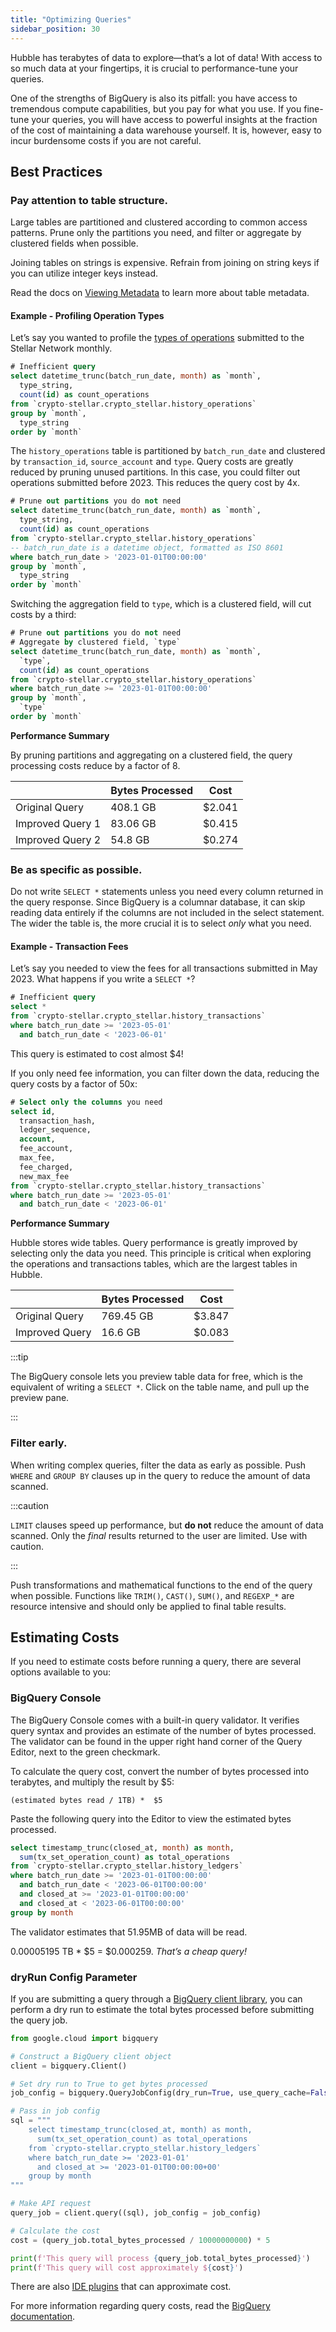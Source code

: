 ```yaml
---
title: "Optimizing Queries"
sidebar_position: 30
---
```


Hubble has terabytes of data to explore&mdash;that’s a lot of data! With access to so much data at your fingertips, it is crucial to performance-tune your queries.

One of the strengths of BigQuery is also its pitfall: you have access to tremendous compute capabilities, but you pay for what you use. If you fine-tune your queries, you will have access to powerful insights at the fraction of the cost of maintaining a data warehouse yourself. It is, however, easy to incur burdensome costs if you are not careful.

## Best Practices

### Pay attention to table structure.

Large tables are partitioned and clustered according to common access patterns. Prune only the partitions you need, and filter or aggregate by clustered fields when possible.

Joining tables on strings is expensive. Refrain from joining on string keys if you can utilize integer keys instead.

Read the docs on [Viewing Metadata](/docs/accessing-data/viewing-metadata) to learn more about table metadata.

#### Example - Profiling Operation Types

Let’s say you wanted to profile the [types of operations](/docs/fundamentals-and-concepts/list-of-operations) submitted to the Stellar Network monthly.

<CodeExample>

```sql
# Inefficient query
select datetime_trunc(batch_run_date, month) as `month`,
  type_string,
  count(id) as count_operations
from `crypto-stellar.crypto_stellar.history_operations`
group by `month`,
  type_string
order by `month`
```

</CodeExample>

The `history_operations` table is partitioned by `batch_run_date` and clustered by `transaction_id`, `source_account` and `type`. Query costs are greatly reduced by pruning unused partitions. In this case, you could filter out operations submitted before 2023. This reduces the query cost by 4x.

<CodeExample>

```sql
# Prune out partitions you do not need
select datetime_trunc(batch_run_date, month) as `month`,
  type_string,
  count(id) as count_operations
from `crypto-stellar.crypto_stellar.history_operations`
-- batch_run_date is a datetime object, formatted as ISO 8601
where batch_run_date > '2023-01-01T00:00:00'
group by `month`,
  type_string
order by `month`
```

</CodeExample>

Switching the aggregation field to `type`, which is a clustered field, will cut costs by a third:

<CodeExample>

```sql
# Prune out partitions you do not need
# Aggregate by clustered field, `type`
select datetime_trunc(batch_run_date, month) as `month`,
  `type`,
  count(id) as count_operations
from `crypto-stellar.crypto_stellar.history_operations`
where batch_run_date >= '2023-01-01T00:00:00'
group by `month`,
  `type`
order by `month`
```

</CodeExample>

**Performance Summary**

By pruning partitions and aggregating on a clustered field, the query processing costs reduce by a factor of 8.

|                  | Bytes Processed | Cost   |
| ---------------- | --------------- | ------ |
| Original Query   | 408.1 GB        | $2.041 |
| Improved Query 1 | 83.06 GB        | $0.415 |
| Improved Query 2 | 54.8 GB         | $0.274 |

### Be as specific as possible.

Do not write `SELECT *` statements unless you need every column returned in the query response. Since BigQuery is a columnar database, it can skip reading data entirely if the columns are not included in the select statement. The wider the table is, the more crucial it is to select _only_ what you need.

#### Example - Transaction Fees

Let’s say you needed to view the fees for all transactions submitted in May 2023. What happens if you write a `SELECT *`?

<CodeExample>

```sql
# Inefficient query
select *
from `crypto-stellar.crypto_stellar.history_transactions`
where batch_run_date >= '2023-05-01'
  and batch_run_date < '2023-06-01'
```

</CodeExample>

This query is estimated to cost almost $4!

If you only need fee information, you can filter down the data, reducing the query costs by a factor of 50x:

<CodeExample>

```sql
# Select only the columns you need
select id,
  transaction_hash,
  ledger_sequence,
  account,
  fee_account,
  max_fee,
  fee_charged,
  new_max_fee
from `crypto-stellar.crypto_stellar.history_transactions`
where batch_run_date >= '2023-05-01'
  and batch_run_date < '2023-06-01'
```

</CodeExample>

**Performance Summary**

Hubble stores wide tables. Query performance is greatly improved by selecting only the data you need. This principle is critical when exploring the operations and transactions tables, which are the largest tables in Hubble.

|                | Bytes Processed | Cost   |
| -------------- | --------------- | ------ |
| Original Query | 769.45 GB       | $3.847 |
| Improved Query | 16.6 GB         | $0.083 |

:::tip

The BigQuery console lets you preview table data for free, which is the equivalent of writing a `SELECT *`. Click on the table name, and pull up the preview pane.

:::

### Filter early.

When writing complex queries, filter the data as early as possible. Push `WHERE` and `GROUP BY` clauses up in the query to reduce the amount of data scanned.

:::caution

`LIMIT` clauses speed up performance, but **do not** reduce the amount of data scanned. Only the _final_ results returned to the user are limited. Use with caution.

:::

Push transformations and mathematical functions to the end of the query when possible. Functions like `TRIM()`, `CAST()`, `SUM()`, and `REGEXP_*` are resource intensive and should only be applied to final table results.

## Estimating Costs

If you need to estimate costs before running a query, there are several options available to you:

### BigQuery Console

The BigQuery Console comes with a built-in query validator. It verifies query syntax and provides an estimate of the number of bytes processed. The validator can be found in the upper right hand corner of the Query Editor, next to the green checkmark.

To calculate the query cost, convert the number of bytes processed into terabytes, and multiply the result by $5: 

`(estimated bytes read / 1TB) *  $5`

Paste the following query into the Editor to view the estimated bytes processed.

<CodeExample>

```sql
select timestamp_trunc(closed_at, month) as month,
  sum(tx_set_operation_count) as total_operations
from `crypto-stellar.crypto_stellar.history_ledgers`
where batch_run_date >= '2023-01-01T00:00:00'
  and batch_run_date < '2023-06-01T00:00:00'
  and closed_at >= '2023-01-01T00:00:00'
  and closed_at < '2023-06-01T00:00:00'
group by month
```

</CodeExample>

The validator estimates that 51.95MB of data will be read.

0.00005195 TB * $5 = $0.000259. _That’s a cheap query!_

### dryRun Config Parameter

If you are submitting a query through a [BigQuery client library](https://cloud.google.com/bigquery/docs/reference/libraries), you can perform a dry run to estimate the total bytes processed before submitting the query job.

<CodeExample>

```python
from google.cloud import bigquery

# Construct a BigQuery client object
client = bigquery.Client()

# Set dry run to True to get bytes processed
job_config = bigquery.QueryJobConfig(dry_run=True, use_query_cache=False)

# Pass in job config
sql = """
    select timestamp_trunc(closed_at, month) as month,
      sum(tx_set_operation_count) as total_operations
    from `crypto-stellar.crypto_stellar.history_ledgers`
    where batch_run_date >= '2023-01-01'
      and closed_at >= '2023-01-01T00:00:00+00'
    group by month
"""

# Make API request
query_job = client.query((sql), job_config = job_config)

# Calculate the cost
cost = (query_job.total_bytes_processed / 10000000000) * 5

print(f'This query will process {query_job.total_bytes_processed}')
print(f'This query will cost approximately ${cost}')
```

</CodeExample>

There are also [IDE plugins](https://plugins.jetbrains.com/plugin/15884-bigquery-query-size-estimator) that can approximate cost.

For more information regarding query costs, read the [BigQuery documentation](https://cloud.google.com/bigquery/docs/estimate-costs).

